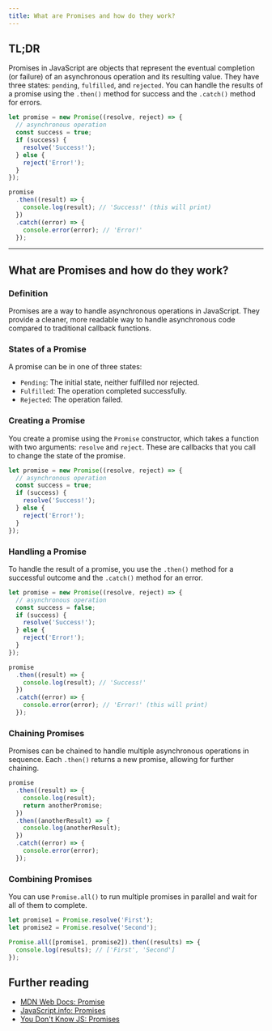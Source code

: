 ```yaml
---
title: What are Promises and how do they work?
---
```


## TL;DR

Promises in JavaScript are objects that represent the eventual completion (or failure) of an asynchronous operation and its resulting value. They have three states: `pending`, `fulfilled`, and `rejected`. You can handle the results of a promise using the `.then()` method for success and the `.catch()` method for errors.

```js
let promise = new Promise((resolve, reject) => {
  // asynchronous operation
  const success = true;
  if (success) {
    resolve('Success!');
  } else {
    reject('Error!');
  }
});

promise
  .then((result) => {
    console.log(result); // 'Success!' (this will print)
  })
  .catch((error) => {
    console.error(error); // 'Error!'
  });
```

---

## What are Promises and how do they work?

### Definition

Promises are a way to handle asynchronous operations in JavaScript. They provide a cleaner, more readable way to handle asynchronous code compared to traditional callback functions.

### States of a Promise

A promise can be in one of three states:

- `Pending`: The initial state, neither fulfilled nor rejected.
- `Fulfilled`: The operation completed successfully.
- `Rejected`: The operation failed.

### Creating a Promise

You create a promise using the `Promise` constructor, which takes a function with two arguments: `resolve` and `reject`. These are callbacks that you call to change the state of the promise.

```js
let promise = new Promise((resolve, reject) => {
  // asynchronous operation
  const success = true;
  if (success) {
    resolve('Success!');
  } else {
    reject('Error!');
  }
});
```

### Handling a Promise

To handle the result of a promise, you use the `.then()` method for a successful outcome and the `.catch()` method for an error.

```js
let promise = new Promise((resolve, reject) => {
  // asynchronous operation
  const success = false;
  if (success) {
    resolve('Success!');
  } else {
    reject('Error!');
  }
});

promise
  .then((result) => {
    console.log(result); // 'Success!'
  })
  .catch((error) => {
    console.error(error); // 'Error!' (this will print)
  });
```

### Chaining Promises

Promises can be chained to handle multiple asynchronous operations in sequence. Each `.then()` returns a new promise, allowing for further chaining.

```js
promise
  .then((result) => {
    console.log(result);
    return anotherPromise;
  })
  .then((anotherResult) => {
    console.log(anotherResult);
  })
  .catch((error) => {
    console.error(error);
  });
```

### Combining Promises

You can use `Promise.all()` to run multiple promises in parallel and wait for all of them to complete.

```js
let promise1 = Promise.resolve('First');
let promise2 = Promise.resolve('Second');

Promise.all([promise1, promise2]).then((results) => {
  console.log(results); // ['First', 'Second']
});
```

## Further reading

- [MDN Web Docs: Promise](https://developer.mozilla.org/en-US/docs/Web/JavaScript/Reference/Global_Objects/Promise)
- [JavaScript.info: Promises](https://javascript.info/promise-basics)
- [You Don't Know JS: Promises](https://github.com/getify/You-Dont-Know-JS/blob/2nd-ed/get-started/ch11.md#promises)
